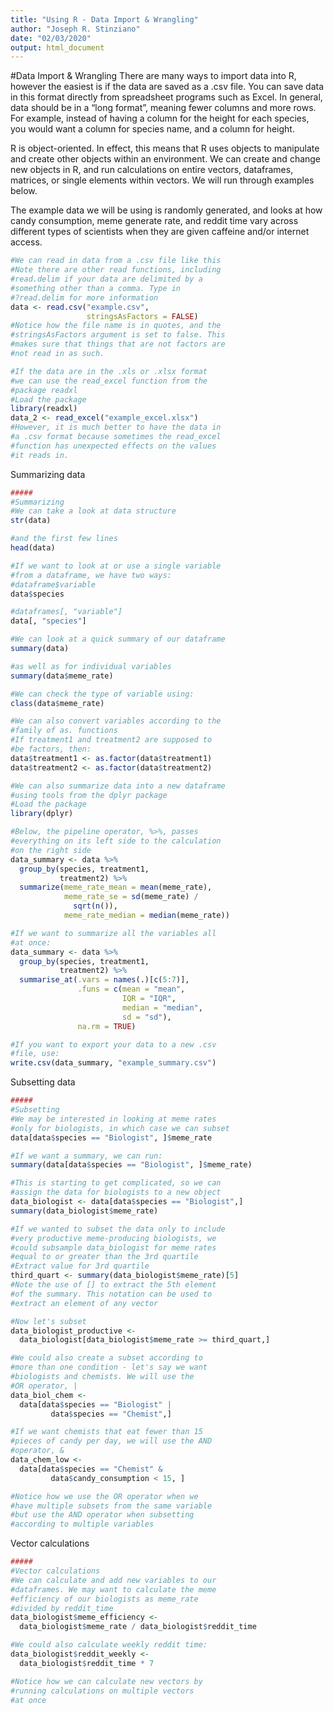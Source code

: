 ```yaml
---
title: "Using R - Data Import & Wrangling"
author: "Joseph R. Stinziano"
date: "02/03/2020"
output: html_document
---
```


#Data Import & Wrangling
There are many ways to import data into R, however the easiest
is if the data are saved as a .csv file. You can save data in
this format directly from spreadsheet programs such as Excel.
In general, data should be in a "long format", meaning fewer
columns and more rows. For example, instead of having a column
for the height for each species, you would want a column for
species name, and a column for height.

R is object-oriented. In effect, this means that R uses objects
to manipulate and create other objects within an environment.
We can create and change new objects in R, and run calculations
on entire vectors, dataframes, matrices, or single elements
within vectors. We will run through examples below.

The example data we will be using is randomly generated, and
looks at how candy consumption, meme generate rate, and reddit
time vary across different types of scientists when they are
given caffeine and/or internet access.

```r
#We can read in data from a .csv file like this
#Note there are other read functions, including
#read.delim if your data are delimited by a
#something other than a comma. Type in
#?read.delim for more information
data <- read.csv("example.csv",
                 stringsAsFactors = FALSE)
#Notice how the file name is in quotes, and the
#stringsAsFactors argument is set to false. This
#makes sure that things that are not factors are
#not read in as such.

#If the data are in the .xls or .xlsx format
#we can use the read_excel function from the
#package readxl
#Load the package
library(readxl)
data_2 <- read_excel("example_excel.xlsx")
#However, it is much better to have the data in
#a .csv format because sometimes the read_excel
#function has unexpected effects on the values
#it reads in.
```

Summarizing data
```r
#####
#Summarizing
#We can take a look at data structure
str(data)

#and the first few lines
head(data)

#If we want to look at or use a single variable
#from a dataframe, we have two ways:
#dataframe$variable
data$species

#dataframes[, "variable"]
data[, "species"]

#We can look at a quick summary of our dataframe
summary(data)

#as well as for individual variables
summary(data$meme_rate)

#We can check the type of variable using:
class(data$meme_rate)

#We can also convert variables according to the
#family of as. functions
#If treatment1 and treatment2 are supposed to
#be factors, then:
data$treatment1 <- as.factor(data$treatment1)
data$treatment2 <- as.factor(data$treatment2)

#We can also summarize data into a new dataframe
#using tools from the dplyr package
#Load the package
library(dplyr)

#Below, the pipeline operator, %>%, passes
#everything on its left side to the calculation
#on the right side
data_summary <- data %>%
  group_by(species, treatment1,
           treatment2) %>% 
  summarize(meme_rate_mean = mean(meme_rate),
            meme_rate_se = sd(meme_rate) /
              sqrt(n()),
            meme_rate_median = median(meme_rate))

#If we want to summarize all the variables all
#at once:
data_summary <- data %>%
  group_by(species, treatment1,
           treatment2) %>% 
  summarise_at(.vars = names(.)[c(5:7)],
               .funs = c(mean = "mean",
                         IQR = "IQR",
                         median = "median",
                         sd = "sd"),
               na.rm = TRUE)

#If you want to export your data to a new .csv
#file, use:
write.csv(data_summary, "example_summary.csv")
```

Subsetting data
```r
#####
#Subsetting
#We may be interested in looking at meme rates
#only for biologists, in which case we can subset
data[data$species == "Biologist", ]$meme_rate

#If we want a summary, we can run:
summary(data[data$species == "Biologist", ]$meme_rate)

#This is starting to get complicated, so we can
#assign the data for biologists to a new object
data_biologist <- data[data$species == "Biologist",]
summary(data_biologist$meme_rate)

#If we wanted to subset the data only to include
#very productive meme-producing biologists, we
#could subsample data_biologist for meme rates
#equal to or greater than the 3rd quartile
#Extract value for 3rd quartile
third_quart <- summary(data_biologist$meme_rate)[5]
#Note the use of [] to extract the 5th element
#of the summary. This notation can be used to
#extract an element of any vector

#Now let's subset
data_biologist_productive <- 
  data_biologist[data_biologist$meme_rate >= third_quart,]

#We could also create a subset according to
#more than one condition - let's say we want
#biologists and chemists. We will use the
#OR operator, |
data_biol_chem <-
  data[data$species == "Biologist" |
         data$species == "Chemist",]

#If we want chemists that eat fewer than 15
#pieces of candy per day, we will use the AND
#operator, &
data_chem_low <-
  data[data$species == "Chemist" &
         data$candy_consumption < 15, ]

#Notice how we use the OR operator when we
#have multiple subsets from the same variable
#but use the AND operator when subsetting
#according to multiple variables
```

Vector calculations
```r
#####
#Vector calculations
#We can calculate and add new variables to our
#dataframes. We may want to calculate the meme
#efficiency of our biologists as meme_rate
#divided by reddit_time
data_biologist$meme_efficiency <-
  data_biologist$meme_rate / data_biologist$reddit_time

#We could also calculate weekly reddit time:
data_biologist$reddit_weekly <-
  data_biologist$reddit_time * 7

#Notice how we can calculate new vectors by
#running calculations on multiple vectors
#at once
```